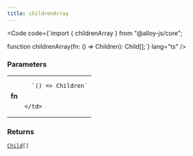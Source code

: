 ```yaml
---
title: childrenArray
---
```







<Code code={`import { childrenArray } from "@alloy-js/core";

function childrenArray(fn: () => Children): Child[];`} lang="ts" />

### Parameters

<table>
  <tr>
    <td style="text-align: right;font-weight: bold;">fn</td>
    <td>
    
      `() => Children`
      
      
    </td>
  </tr>
</table>



### Returns

<code><a href="../../types/child/">Child</a>[]</code>









